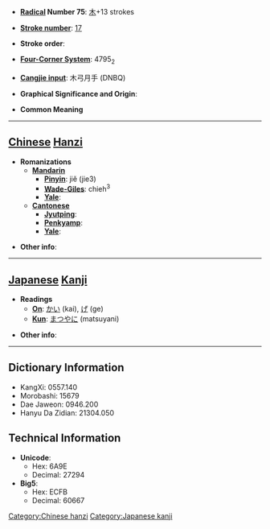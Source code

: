 * '''[[Wiktionary:Chinese radical index| Radical]] Number 75''': [[Wiktionary:Chinese radical index 木|木]]+13 strokes

* '''[[Wiktionary:Chinese total strokes index|Stroke number]]''': [[Wiktionary:Chinese total strokes index 17|17]]

* '''Stroke order''': 

* '''[[Wiktionary:Chinese four corner index|Four-Corner System]]''': 4795<sub>2</sub>

* '''[[Wiktionary:Chinese Cangjie index|Cangjie input]]''': 木弓月手 (DNBQ)

* '''Graphical Significance and Origin''': 

* '''Common Meaning'''

----

== [[Chinese]] [[Hanzi]] ==

* '''Romanizations'''
** '''[[Mandarin]]'''
*** '''[[Pinyin]]''': jiě (jie3)
*** '''[[Wade-Giles]]''': chieh<sup>3</sup>
*** '''[[Yale]]''': 
** '''[[Cantonese]]'''
*** '''[[Jyutping]]''':
*** '''[[Penkyamp]]''': 
*** '''[[Yale]]''': 

* '''Other info''': 

----

== [[Japanese]] [[Kanji]] ==

* '''Readings'''
** '''[[On]]''': [[かい]] (kai), [[げ]] (ge)
** '''[[Kun]]''': [[まつやに]] (matsuyani)

* '''Other info''':  

----

== Dictionary Information ==

* KangXi: 0557.140
* Morobashi: 15679
* Dae Jaweon: 0946.200
* Hanyu Da Zidian: 21304.050

== Technical Information ==

* '''Unicode''':
** Hex: 6A9E
** Decimal: 27294
* '''Big5''':
** Hex: ECFB
** Decimal: 60667

[[Category:Chinese hanzi]][[Category:Japanese kanji]]